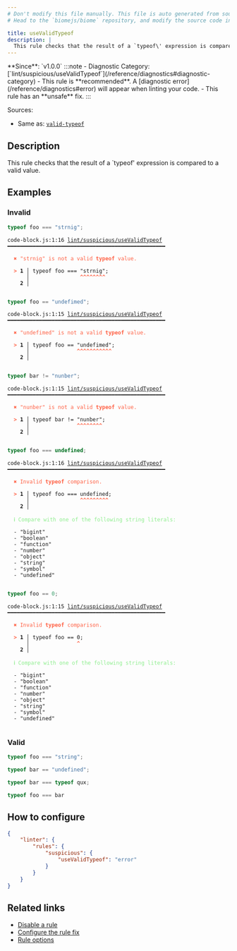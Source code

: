 ```yaml
---
# Don't modify this file manually. This file is auto generated from source, and you will lose your changes next time the website is built.
# Head to the `biomejs/biome` repository, and modify the source code in there.

title: useValidTypeof
description: |
  This rule checks that the result of a `typeof\' expression is compared to a valid value.
---
```


<Tabs>
<TabItem label="JavaScript (and super languages)" icon="seti:javascript">
**Since**: `v1.0.0`
:::note
- Diagnostic Category: [`lint/suspicious/useValidTypeof`](/reference/diagnostics#diagnostic-category)
- This rule is **recommended**. A [diagnostic error](/reference/diagnostics#error) will appear when linting your code.
- This rule has an **unsafe** fix.
:::

Sources: 
- Same as: <a href="https://eslint.org/docs/latest/rules/valid-typeof" target="_blank"><code>valid-typeof</code></a>

## Description
This rule checks that the result of a \`typeof' expression is compared to a valid value.

## Examples

### Invalid

```js
typeof foo === "strnig";
```

<pre class="language-text"><code class="language-text">code-block.js:1:16 <a href="https://biomejs.dev/linter/rules/use-valid-typeof">lint/suspicious/useValidTypeof</a> ━━━━━━━━━━━━━━━━━━━━━━━━━━━━━━━━━━━━━━━━━━━━━━━━━━<br /><br />  <strong><span style="color: Tomato;">✖</span></strong> <span style="color: Tomato;">&quot;strnig&quot; is not a valid </span><span style="color: Tomato;"><strong>typeof</strong></span><span style="color: Tomato;"> value.</span><br />  <br />  <strong><span style="color: Tomato;">&gt;</span></strong> <strong>1 │ </strong>typeof foo === &quot;strnig&quot;;<br />   <strong>   │ </strong>               <strong><span style="color: Tomato;">^</span></strong><strong><span style="color: Tomato;">^</span></strong><strong><span style="color: Tomato;">^</span></strong><strong><span style="color: Tomato;">^</span></strong><strong><span style="color: Tomato;">^</span></strong><strong><span style="color: Tomato;">^</span></strong><strong><span style="color: Tomato;">^</span></strong><strong><span style="color: Tomato;">^</span></strong><br />    <strong>2 │ </strong><br />  <br /></code></pre>

```js
typeof foo == "undefimed";
```

<pre class="language-text"><code class="language-text">code-block.js:1:15 <a href="https://biomejs.dev/linter/rules/use-valid-typeof">lint/suspicious/useValidTypeof</a> ━━━━━━━━━━━━━━━━━━━━━━━━━━━━━━━━━━━━━━━━━━━━━━━━━━<br /><br />  <strong><span style="color: Tomato;">✖</span></strong> <span style="color: Tomato;">&quot;undefimed&quot; is not a valid </span><span style="color: Tomato;"><strong>typeof</strong></span><span style="color: Tomato;"> value.</span><br />  <br />  <strong><span style="color: Tomato;">&gt;</span></strong> <strong>1 │ </strong>typeof foo == &quot;undefimed&quot;;<br />   <strong>   │ </strong>              <strong><span style="color: Tomato;">^</span></strong><strong><span style="color: Tomato;">^</span></strong><strong><span style="color: Tomato;">^</span></strong><strong><span style="color: Tomato;">^</span></strong><strong><span style="color: Tomato;">^</span></strong><strong><span style="color: Tomato;">^</span></strong><strong><span style="color: Tomato;">^</span></strong><strong><span style="color: Tomato;">^</span></strong><strong><span style="color: Tomato;">^</span></strong><strong><span style="color: Tomato;">^</span></strong><strong><span style="color: Tomato;">^</span></strong><br />    <strong>2 │ </strong><br />  <br /></code></pre>

```js
typeof bar != "nunber";
```

<pre class="language-text"><code class="language-text">code-block.js:1:15 <a href="https://biomejs.dev/linter/rules/use-valid-typeof">lint/suspicious/useValidTypeof</a> ━━━━━━━━━━━━━━━━━━━━━━━━━━━━━━━━━━━━━━━━━━━━━━━━━━<br /><br />  <strong><span style="color: Tomato;">✖</span></strong> <span style="color: Tomato;">&quot;nunber&quot; is not a valid </span><span style="color: Tomato;"><strong>typeof</strong></span><span style="color: Tomato;"> value.</span><br />  <br />  <strong><span style="color: Tomato;">&gt;</span></strong> <strong>1 │ </strong>typeof bar != &quot;nunber&quot;;<br />   <strong>   │ </strong>              <strong><span style="color: Tomato;">^</span></strong><strong><span style="color: Tomato;">^</span></strong><strong><span style="color: Tomato;">^</span></strong><strong><span style="color: Tomato;">^</span></strong><strong><span style="color: Tomato;">^</span></strong><strong><span style="color: Tomato;">^</span></strong><strong><span style="color: Tomato;">^</span></strong><strong><span style="color: Tomato;">^</span></strong><br />    <strong>2 │ </strong><br />  <br /></code></pre>

```js
typeof foo === undefined;
```

<pre class="language-text"><code class="language-text">code-block.js:1:16 <a href="https://biomejs.dev/linter/rules/use-valid-typeof">lint/suspicious/useValidTypeof</a> ━━━━━━━━━━━━━━━━━━━━━━━━━━━━━━━━━━━━━━━━━━━━━━━━━━<br /><br />  <strong><span style="color: Tomato;">✖</span></strong> <span style="color: Tomato;">Invalid </span><span style="color: Tomato;"><strong>typeof</strong></span><span style="color: Tomato;"> comparison.</span><br />  <br />  <strong><span style="color: Tomato;">&gt;</span></strong> <strong>1 │ </strong>typeof foo === undefined;<br />   <strong>   │ </strong>               <strong><span style="color: Tomato;">^</span></strong><strong><span style="color: Tomato;">^</span></strong><strong><span style="color: Tomato;">^</span></strong><strong><span style="color: Tomato;">^</span></strong><strong><span style="color: Tomato;">^</span></strong><strong><span style="color: Tomato;">^</span></strong><strong><span style="color: Tomato;">^</span></strong><strong><span style="color: Tomato;">^</span></strong><strong><span style="color: Tomato;">^</span></strong><br />    <strong>2 │ </strong><br />  <br />  <strong><span style="color: lightgreen;">ℹ</span></strong> <span style="color: lightgreen;">Compare with one of the following string literals:</span><br />  <br />  - &quot;bigint&quot;<br />  - &quot;boolean&quot;<br />  - &quot;function&quot;<br />  - &quot;number&quot;<br />  - &quot;object&quot;<br />  - &quot;string&quot;<br />  - &quot;symbol&quot;<br />  - &quot;undefined&quot;<br />  <br /></code></pre>

```js
typeof foo == 0;
```

<pre class="language-text"><code class="language-text">code-block.js:1:15 <a href="https://biomejs.dev/linter/rules/use-valid-typeof">lint/suspicious/useValidTypeof</a> ━━━━━━━━━━━━━━━━━━━━━━━━━━━━━━━━━━━━━━━━━━━━━━━━━━<br /><br />  <strong><span style="color: Tomato;">✖</span></strong> <span style="color: Tomato;">Invalid </span><span style="color: Tomato;"><strong>typeof</strong></span><span style="color: Tomato;"> comparison.</span><br />  <br />  <strong><span style="color: Tomato;">&gt;</span></strong> <strong>1 │ </strong>typeof foo == 0;<br />   <strong>   │ </strong>              <strong><span style="color: Tomato;">^</span></strong><br />    <strong>2 │ </strong><br />  <br />  <strong><span style="color: lightgreen;">ℹ</span></strong> <span style="color: lightgreen;">Compare with one of the following string literals:</span><br />  <br />  - &quot;bigint&quot;<br />  - &quot;boolean&quot;<br />  - &quot;function&quot;<br />  - &quot;number&quot;<br />  - &quot;object&quot;<br />  - &quot;string&quot;<br />  - &quot;symbol&quot;<br />  - &quot;undefined&quot;<br />  <br /></code></pre>

### Valid

```js
typeof foo === "string";
```

```js
typeof bar == "undefined";
```

```js
typeof bar === typeof qux;
```

```js
typeof foo === bar
```

## How to configure
```json title="biome.json"
{
	"linter": {
		"rules": {
			"suspicious": {
				"useValidTypeof": "error"
			}
		}
	}
}

```
## Related links

- [Disable a rule](/linter/#disable-a-lint-rule)
- [Configure the rule fix](/linter#configure-the-rule-fix)
- [Rule options](/linter/#rule-options)

</TabItem>
</Tabs>

